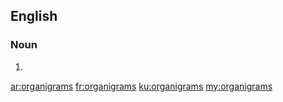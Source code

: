 ==English==

===Noun===
{{head|en}}

# {{plural of|organigram}}

[[ar:organigrams]]
[[fr:organigrams]]
[[ku:organigrams]]
[[my:organigrams]]